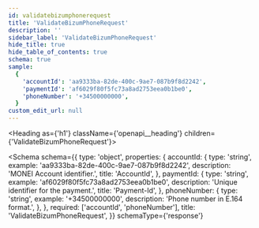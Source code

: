 ```yaml
---
id: validatebizumphonerequest
title: 'ValidateBizumPhoneRequest'
description: ''
sidebar_label: 'ValidateBizumPhoneRequest'
hide_title: true
hide_table_of_contents: true
schema: true
sample:
  {
    'accountId': 'aa9333ba-82de-400c-9ae7-087b9f8d2242',
    'paymentId': 'af6029f80f5fc73a8ad2753eea0b1be0',
    'phoneNumber': '+34500000000',
  }
custom_edit_url: null
---
```



<Heading as={'h1'} className={'openapi__heading'} children={'ValidateBizumPhoneRequest'}></Heading>

<Schema
  schema={{
    type: 'object',
    properties: {
      accountId: {
        type: 'string',
        example: 'aa9333ba-82de-400c-9ae7-087b9f8d2242',
        description: 'MONEI Account identifier.',
        title: 'AccountId',
      },
      paymentId: {
        type: 'string',
        example: 'af6029f80f5fc73a8ad2753eea0b1be0',
        description: 'Unique identifier for the payment.',
        title: 'Payment-Id',
      },
      phoneNumber: {
        type: 'string',
        example: '+34500000000',
        description: 'Phone number in E.164 format.',
      },
    },
    required: ['accountId', 'phoneNumber'],
    title: 'ValidateBizumPhoneRequest',
  }}
  schemaType={'response'}
></Schema>
